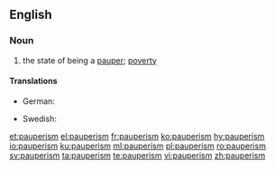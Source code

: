 ==English==
{{rfe|lang=en}}
===Noun===
{{en-noun|-}}

# the state of being a [[pauper]]; [[poverty]]

====Translations====
{{trans-top|poverty}}
* German: {{t+|de|Pauperismus|m}}
{{trans-mid}}
* Swedish: {{t+|sv|fattigdom|c}}
{{trans-bottom}}

[[et:pauperism]]
[[el:pauperism]]
[[fr:pauperism]]
[[ko:pauperism]]
[[hy:pauperism]]
[[io:pauperism]]
[[ku:pauperism]]
[[ml:pauperism]]
[[pl:pauperism]]
[[ro:pauperism]]
[[sv:pauperism]]
[[ta:pauperism]]
[[te:pauperism]]
[[vi:pauperism]]
[[zh:pauperism]]